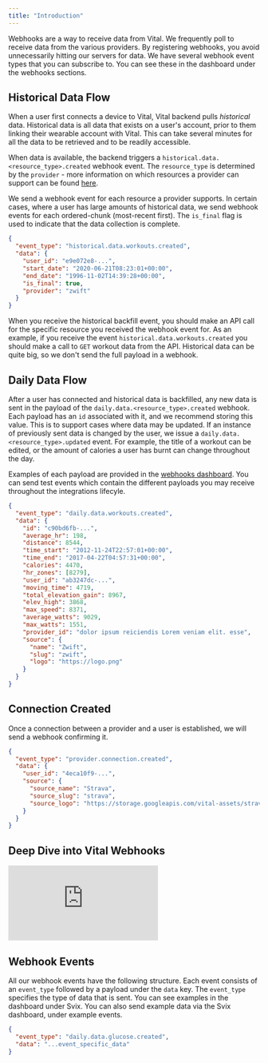 ```yaml
---
title: "Introduction"
---
```


Webhooks are a way to receive data from Vital. We frequently poll to receive data from the various providers. By registering webhooks, you avoid unnecessarily hitting our servers for data. We have several webhook event types that you can subscribe to. You can see these in the dashboard under the webhooks sections.

## Historical Data Flow

When a user first connects a device to Vital, Vital backend pulls _historical_ data. Historical data is all data that exists on a user's account, prior to them linking their wearable account with Vital. This can take several minutes for all the data to be retrieved and to be readily accessible.

When data is available, the backend triggers a `historical.data.<resource_type>.created` webhook event. The `resource_type` is determined by the `provider` - more information on which resources a provider can support can be found [here](/wearables/providers/resources).

We send a webhook event for each resource a provider supports. In certain cases, where a user has large amounts of historical data, we send webhook events for each ordered-chunk (most-recent first). The `is_final` flag is used to indicate that the data collection is complete.

```json Webhook Event
{
  "event_type": "historical.data.workouts.created",
  "data": {
    "user_id": "e9e072e8-...",
    "start_date": "2020-06-21T08:23:01+00:00",
    "end_date": "1996-11-02T14:39:28+00:00",
    "is_final": true,
    "provider": "zwift"
  }
}
```

When you receive the historical backfill event, you should make an API call for the specific resource you received the webhook event for. As an example, if you receive the event `historical.data.workouts.created` you should make a call to `GET` workout data from the API. Historical data can be quite big, so we don't send the full payload in a webhook.

## Daily Data Flow

After a user has connected and historical data is backfilled, any new data is sent in the payload of the `daily.data.<resource_type>.created` webhook. Each payload has an `id` associated with it, and we recommend storing this value. This is to support cases where data may be updated. If an instance of previously sent data is changed by the user, we issue a `daily.data.<resource_type>.updated` event. For example, the title of a workout can be edited, or the amount of calories a user has burnt can change throughout the day.

Examples of each payload are provided in the [webhooks dashboard](https://app.tryvital.io). You can send test events which contain the different payloads you may receive throughout the integrations lifecyle.

```json Webhook Event
{
  "event_type": "daily.data.workouts.created",
  "data": {
    "id": "c90bd6fb-...",
    "average_hr": 198,
    "distance": 8544,
    "time_start": "2012-11-24T22:57:01+00:00",
    "time_end": "2017-04-22T04:57:31+00:00",
    "calories": 4470,
    "hr_zones": [8279],
    "user_id": "ab3247dc-...",
    "moving_time": 4719,
    "total_elevation_gain": 8967,
    "elev_high": 3868,
    "max_speed": 8371,
    "average_watts": 9029,
    "max_watts": 1551,
    "provider_id": "dolor ipsum reiciendis Lorem veniam elit. esse",
    "source": {
      "name": "Zwift",
      "slug": "zwift",
      "logo": "https://logo.png"
    }
  }
}
```

## Connection Created

Once a connection between a provider and a user is established, we will send a webhook confirming it.

```json Webhook Event
{
  "event_type": "provider.connection.created",
  "data": {
    "user_id": "4eca10f9-...",
    "source": {
      "source_name": "Strava",
      "source_slug": "strava",
      "source_logo": "https://storage.googleapis.com/vital-assets/strava.png"
    }
  }
}
```

## Deep Dive into Vital Webhooks

<Example resizeable>
  <div
    style={{
      position: "relative",
      paddingBottom: "64.98194945848375%",
      height: 0,
    }}
  >
    <iframe
      src="https://cdn.embedly.com/widgets/media.html?src=https%3A%2F%2Fwww.loom.com%2Fembed%2F0121d272e21b44049dd4d418302580a5&display_name=Loom&url=https%3A%2F%2Fwww.loom.com%2Fshare%2F0121d272e21b44049dd4d418302580a5&image=https%3A%2F%2Fcdn.loom.com%2Fsessions%2Fthumbnails%2F0121d272e21b44049dd4d418302580a5-00001.gif&key=f2aa6fc3595946d0afc3d76cbbd25dc3&type=text%2Fhtml&schema=loom"
      frameborder="0"
      webkitallowfullscreen
      mozallowfullscreen
      allowfullscreen
      style={{
        position: "absolute",
        top: 0,
        left: 0,
        width: "100%",
        height: "100%",
      }}
    ></iframe>
  </div>
</Example>

## Webhook Events

All our webhook events have the following structure. Each event consists of an `event_type` followed by a payload under the `data` key. The `event_type` specifies the type of data that is sent. You can see examples in the dashboard under Svix. You can also send example data via the Svix dashboard, under example events.

```json Webhook Event
{
  "event_type": "daily.data.glucose.created",
  "data": "...event_specific_data"
}
```
